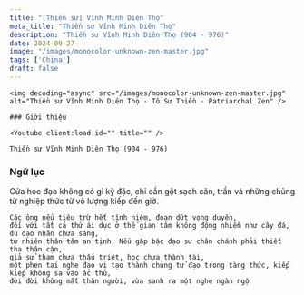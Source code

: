 ```yaml
---
title: "[Thiền sư] Vĩnh Minh Diên Thọ"
meta_title: "Thiền sư Vĩnh Minh Diên Thọ"
description: "Thiền sư Vĩnh Minh Diên Thọ (904 - 976)"
date: 2024-09-27
image: "/images/monocolor-unknown-zen-master.jpg"
tags: ['China']
draft: false
---
```


<div className="grid xl:grid-cols-8 lg:grid-cols-8 md:grid-cols-2 sm:grid-cols-2 xs:grid-cols-1 gap-8 bg-body dark:bg-darkmode-body">

  <div className="lg:col-span-3 md:col-span-1">

    <img decoding="async" src="/images/monocolor-unknown-zen-master.jpg" alt="Thiền sư Vĩnh Minh Diên Thọ - Tổ Sư Thiền - Patriarchal Zen" />

    ### Giới thiệu

    <Youtube client:load id="" title="" />

    Thiền sư Vĩnh Minh Diên Thọ (904 - 976)

</div>

<div className="lg:col-span-5 md:col-span-1">

  ### Ngữ lục

  <Notice type="warning" title="cảnh ngữ">
    Cửa học đạo không có gì kỳ đặc, chỉ cần gột sạch căn, trần và những chủng tử nghiệp thức từ vô lượng kiếp đến giờ.

    Các ông nếu tiêu trừ hết tình niệm, đoạn dứt vọng duyên,
    đối với tất cả thứ ái dục ở thế gian tâm không động nhiễm như cây đá, dù đạo nhãn chưa sáng,
    tự nhiên thân tâm an tịnh. Nếu gặp bậc đạo sư chân chánh phải thiết tha thân cận,
    giả sử tham chưa thấu triệt, học chưa thành tài,
    một phen tai nghe đạo vị tạo thành chủng tử đạo trong tàng thức, kiếp kiếp không sa vào ác thú,
    đời đời không mất thân người, vừa sanh ra một nghe ngàn ngộ
  </Notice>

  <Notice type="tip" title="tác phẩm">

  </Notice>

  <Notice type="info" title="thông tin khác">

  </Notice>

</div>

</div>

